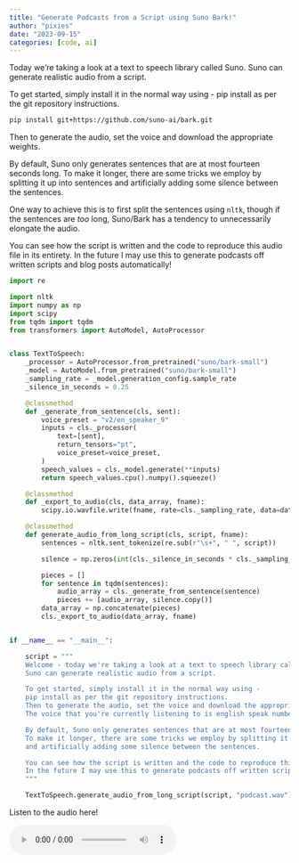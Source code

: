 ```yaml
---
title: "Generate Podcasts from a Script using Suno Bark!"
author: "pixies"
date: "2023-09-15"
categories: [code, ai]
---
```


Today we're taking a look at a text to speech library called Suno. 
Suno can generate realistic audio from a script.

To get started, simply install it in the normal way using - 
pip install as per the git repository instructions.

```sh
pip install git+https://github.com/suno-ai/bark.git
```

Then to generate the audio, set the voice and download the appropriate weights.

By default, Suno only generates sentences that are at most fourteen seconds long.
To make it longer, there are some tricks we employ by splitting it up into sentences
and artificially adding some silence between the sentences.

One way to achieve this is to first split the sentences using `nltk`, though if the sentences are _too_ long, Suno/Bark has a tendency to unnecessarily elongate the audio.

You can see how the script is written and the code to reproduce this audio file in its entirety.
In the future I may use this to generate podcasts off written scripts and blog posts automatically!

```py
import re

import nltk
import numpy as np
import scipy
from tqdm import tqdm
from transformers import AutoModel, AutoProcessor


class TextToSpeech:
    _processor = AutoProcessor.from_pretrained("suno/bark-small")
    _model = AutoModel.from_pretrained("suno/bark-small")
    _sampling_rate = _model.generation_config.sample_rate
    _silence_in_seconds = 0.25

    @classmethod
    def _generate_from_sentence(cls, sent):
        voice_preset = "v2/en_speaker_9"
        inputs = cls._processor(
            text=[sent],
            return_tensors="pt",
            voice_preset=voice_preset,
        )
        speech_values = cls._model.generate(**inputs)
        return speech_values.cpu().numpy().squeeze()

    @classmethod
    def _export_to_audio(cls, data_array, fname):
        scipy.io.wavfile.write(fname, rate=cls._sampling_rate, data=data_array)

    @classmethod
    def generate_audio_from_long_script(cls, script, fname):
        sentences = nltk.sent_tokenize(re.sub(r"\s+", " ", script))

        silence = np.zeros(int(cls._silence_in_seconds * cls._sampling_rate))  # quarter second of silence

        pieces = []
        for sentence in tqdm(sentences):
            audio_array = cls._generate_from_sentence(sentence)
            pieces += [audio_array, silence.copy()]
        data_array = np.concatenate(pieces)
        cls._export_to_audio(data_array, fname)


if __name__ == "__main__":

    script = """
    Welcome - today we're taking a look at a text to speech library called Suno. 
    Suno can generate realistic audio from a script.

    To get started, simply install it in the normal way using - 
    pip install as per the git repository instructions.
    Then to generate the audio, set the voice and download the appropriate weights.
    The voice that you're currently listening to is english speak number nine.

    By default, Suno only generates sentences that are at most fourteen seconds long.
    To make it longer, there are some tricks we employ by splitting it up into sentences
    and artificially adding some silence between the sentences.

    You can see how the script is written and the code to reproduce this audio file in its entirety.
    In the future I may use this to generate podcasts off written scripts and blog posts automatically!
    """

    TextToSpeech.generate_audio_from_long_script(script, "podcast.wav")
```

Listen to the audio here!

<audio controls>
<source src="podcast.mp3" type="audio/mpeg">
Your browser does not support the audio element.
</audio>